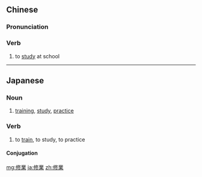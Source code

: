 {{also|修业}}
==Chinese==
{{zh-forms|s=修业}}

===Pronunciation===
{{zh-pron
|m=xiūyè
|c=sau1 jip6
|mn=siu-gia̍p
|cat=v
}}

===Verb===
{{zh-verb}}

# {{lb|zh|formal}} to [[study]] at school

----

==Japanese==
{{ja-kanjitab|しゅう|ぎょう|yomi=o}}

===Noun===
{{ja-noun|しゅうぎょう}}

# [[training]], [[study]], [[practice]]

===Verb===
{{ja-verb-suru|しゅうぎょう}}

# to [[train]], to study, to practice

====Conjugation====
{{ja-suru|しゅうぎょう}}

[[mg:修業]]
[[ja:修業]]
[[zh:修業]]